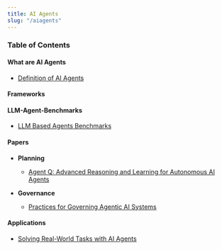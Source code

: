 ```yaml
---
title: AI Agents
slug: "/aiagents"
---
```


### Table of Contents

#### What are AI Agents
- [Definition of AI Agents](/what-are-ai-agents/)

#### Frameworks


#### LLM-Agent-Benchmarks
- [LLM Based Agents Benchmarks](/what-are-ai-agents/)

#### Papers

- **Planning**
    - [Agent Q: Advanced Reasoning and Learning for Autonomous AI Agents](https://arxiv.org/pdf/2408.07199)

- **Governance**
    - [Practices for Governing Agentic AI Systems](https://cdn.openai.com/papers/practices-for-governing-agentic-ai-systems.pdf)

#### Applications
- [Solving Real-World Tasks with AI Agents](https://kilthub.cmu.edu/articles/thesis/Solving_Real-World_Tasks_with_AI_Agents/26798437?file=48699703)



